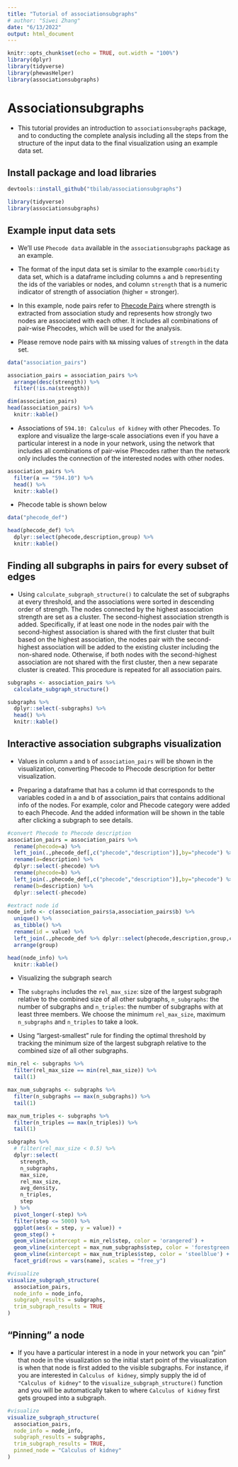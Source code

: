 ```yaml
---
title: "Tutorial of associationsubgraphs"
# author: "Siwei Zhang"
date: "6/13/2022"
output: html_document
---
```


```r
knitr::opts_chunk$set(echo = TRUE, out.width = "100%")
library(dplyr)
library(tidyverse)
library(phewasHelper)
library(associationsubgraphs)

```

# Associationsubgraphs

* This tutorial provides an introduction to `associationsubgraphs` package, and to conducting the complete analysis including all the steps from the structure of the input data to the final visualization using an example data set. 

## Install package and load libraries

```r
devtools::install_github("tbilab/associationsubgraphs")

library(tidyverse)
library(associationsubgraphs)

```

## Example input data sets

* We'll use `Phecode data` available in the `associationsubgraphs` package as an example.

* The format of the input data set is similar to the example `comorbidity` data set, which is a dataframe including columns `a` and `b` representing the ids of the variables or nodes, and column `strength` that is a numeric indicator of strength of association (higher = stronger).

* In this example, node pairs refer to [Phecode Pairs](https://phewascatalog.org/phecodes) where strength is extracted from association study and represents how strongly two nodes are associated with each other. It includes all combinations of pair-wise Phecodes, which will be used for the analysis.

* Please remove node pairs with `NA` missing values of `strength` in the data set.

```r
data("association_pairs") 

association_pairs = association_pairs %>% 
  arrange(desc(strength)) %>%
  filter(!is.na(strength))

dim(association_pairs)
head(association_pairs) %>% 
  knitr::kable()

```

* Associations of `594.10: Calculus of kidney` with other Phecodes. To explore and visualize the large-scale associations even if you have a particular interest in a node in your network, using the network that includes all combinations of pair-wise Phecodes rather than the network only includes the connection of the interested nodes with other nodes. 

```r
association_pairs %>%
  filter(a == "594.10") %>%
  head() %>% 
  knitr::kable()
```

* Phecode table is shown below

```r
data("phecode_def") 

head(phecode_def) %>%
  dplyr::select(phecode,description,group) %>% 
  knitr::kable()

```


## Finding all subgraphs in pairs for every subset of edges

* Using `calculate_subgraph_structure()` to calculate the set of subgraphs at every threshold, and the associations were sorted in descending order of strength. The nodes connected by the highest association strength are set as a cluster. The second-highest association strength is added. Specifically, if at least one node in the nodes pair with the second-highest association is shared with the first cluster that built based on the highest association, the nodes pair with the second-highest association will be added to the existing cluster including the non-shared node. Otherwise, if both nodes with the second-highest association are not shared with the first cluster, then a new separate cluster is created. This procedure is repeated for all association pairs.

```r
subgraphs <- association_pairs %>% 
  calculate_subgraph_structure()

subgraphs %>% 
  dplyr::select(-subgraphs) %>% 
  head() %>% 
  knitr::kable()

```


## Interactive association subgraphs visualization

* Values in column `a` and `b` of `association_pairs` will be shown in the visualization, converting Phecode to Phecode description for better visualization.

* Preparing a dataframe that has a column id that corresponds to the variables coded in a and b of association_pairs that contains additional info of the nodes. For example, color and Phecode category were added to each Phecode. And the added information will be shown in the table after clicking a subgraph to see details. 

```r
#convert Phecode to Phecode description
association_pairs = association_pairs %>%
  rename(phecode=a) %>%
  left_join(.,phecode_def[,c("phecode","description")],by="phecode") %>%
  rename(a=description) %>%
  dplyr::select(-phecode) %>%
  rename(phecode=b) %>%
  left_join(.,phecode_def[,c("phecode","description")],by="phecode") %>%
  rename(b=description) %>%
  dplyr::select(-phecode)

#extract node id
node_info <- c(association_pairs$a,association_pairs$b) %>%
  unique() %>%
  as_tibble() %>%
  rename(id = value) %>%
  left_join(.,phecode_def %>% dplyr::select(phecode,description,group,color) %>% dplyr::rename(id=description),by="id") %>%
  arrange(group)

head(node_info) %>%
  knitr::kable()
```

* Visualizing the subgraph search

 + The `subgraphs` includes the `rel_max_size`: size of the largest subgraph relative to the combined size of all other subgraphs, `n_subgraphs`: the number of subgraphs and `n_triples`: the number of subgraphs with at least three members. We choose the minimum `rel_max_size`, maximum `n_subgraphs` and `n_triples` to take a look.
 
 + Using "largest-smallest" rule for finding the optimal threshold by tracking the minimum size of the largest subgraph relative to the combined size of all other subgraphs.

```r
min_rel <- subgraphs %>%
  filter(rel_max_size == min(rel_max_size)) %>%
  tail(1)

max_num_subgraphs <- subgraphs %>%
  filter(n_subgraphs == max(n_subgraphs)) %>%
  tail(1)

max_num_triples <- subgraphs %>%
  filter(n_triples == max(n_triples)) %>%
  tail(1)

subgraphs %>%
  # filter(rel_max_size < 0.5) %>%
  dplyr::select(
    strength,
    n_subgraphs,
    max_size,
    rel_max_size,
    avg_density,
    n_triples,
    step
  ) %>% 
  pivot_longer(-step) %>%
  filter(step <= 5000) %>%
  ggplot(aes(x = step, y = value)) +
  geom_step() +
  geom_vline(xintercept = min_rel$step, color = 'orangered') +
  geom_vline(xintercept = max_num_subgraphs$step, color = 'forestgreen') +
  geom_vline(xintercept = max_num_triples$step, color = 'steelblue') +
  facet_grid(rows = vars(name), scales = "free_y")


```


```r
#visualize
visualize_subgraph_structure(
  association_pairs,
  node_info = node_info,
  subgraph_results = subgraphs,
  trim_subgraph_results = TRUE
)

```


## "Pinning" a node

* If you have a particular interest in a node in your network you can "pin" that node in the visualization so the initial start point of the visualization is when that node is first added to the visible subgraphs. For instance, if you are interested in `Calculus of kidney`, simply supply the id of `"Calculus of kidney"` to the `visualize_subgraph_structure()` function and you will be automatically taken to where `Calculus of kidney` first gets grouped into a subgraph. 

```r
#visualize
visualize_subgraph_structure(
  association_pairs,
  node_info = node_info,
  subgraph_results = subgraphs,
  trim_subgraph_results = TRUE,
  pinned_node = "Calculus of kidney"
)
```









